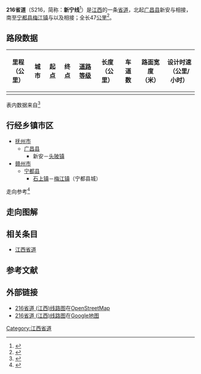 {{中国省道信息框
|附加头部图片=
|省=江西
|省道编号=216
|起点=[[抚州市|抚州市]][[广昌县|广昌县]]新安
|终点=[[赣州市|赣州市]][[宁都县|宁都县]][[梅江镇_(宁都县)|梅江镇]]
|最近通车日期=
|规划总长度=47
}}

'''216省道'''（S216，简称：'''新宁线'''<ref>{{Cite web |url=http://www.ncztb.com/showldyls.asp?news_id=1026 |title=G206烟汕线收费站至广昌白沙坪段、S216新宁线路面改建工程（二期续建）南城段招标代理摇号招标公告 |accessdate=2014-04-09 |archive-date=2014-04-09 |archive-url=https://archive.is/20140409080301/http://www.ncztb.com/showldyls.asp?news_id=1026 |dead-url=yes }}</ref>）是[[江西|江西]]的一条[[省道|省道]]，北起[[广昌县|广昌县]]新安与{{中国国道名|206}}相接，南至[[宁都县|宁都县]][[梅江镇_(宁都县)|梅江镇]]与{{中国国道名|319}}以及{{中国省道名|208|P=江西}}相接；全长47[[公里|公里]]<ref>{{Cite web|url=http://111.75.200.5:8008/JXJT/gfzs/GFZSAction.do?method=BSZNInfo&BSZN_ID=863|title=江西省干线公路路线走向表|accessdate=2014-02-19|work=江西省公众出行服务网|publisher=江西省交通运输厅|date=|deadurl=yes|archiveurl=https://web.archive.org/web/20140225094421/http://111.75.200.5:8008/JXJT/gfzs/GFZSAction.do?method=BSZNInfo&BSZN_ID=863|archivedate=2014-02-25}}</ref>。



== 路段数据 ==
{| class="wikitable"
|-
! 里程<br>（公里） !! 城市 !! 起点 !! 终点 !! [[中华人民共和国公路等级|道路等级]] !! 长度<br>（公里） !! 车道数 !! 路面宽度<br>（米） !! 设计时速<br>（公里/小时）
|-
|}
表内数据来自<ref>{{Cite web |url=http://www.zou114.com/gsgl/sd.asp?xl=S216360000 |title=江西新安-宁都:线路编号S216 |accessdate=2014-04-09 |archive-date=2016-03-26 |archive-url=https://web.archive.org/web/20160326144843/http://www.zou114.com/gsgl/sd.asp?xl=S216360000 |dead-url=no }}</ref>

== 行经乡镇市区 ==
* [[抚州市|抚州市]]
** [[广昌县|广昌县]]
*** 新安－[[头陂镇|头陂镇]]
* [[赣州市|赣州市]]
** [[宁都县|宁都县]]
*** [[石上镇|石上镇]]－[[梅江镇_(宁都县)|梅江镇]]（宁都县城）

走向参考<ref> {{cite book |title=江西省军民两用交通地图册 |author=星球地图出版社 |year=2012 |publisher=星球地图出版社 |isbn=978-7-5471-0205-3}}</ref>

== 走向图解 ==

== 相关条目 ==
*[[江西省道|江西省道]]
== 参考文献 ==
{{Reflist|colwidth=30em}}

== 外部链接 ==
*[http://www.openstreetmap.org/browse/relation/3639388 216省道 (江西)线路图]在[[OpenStreetMap|OpenStreetMap]]
*[https://www.google.com.hk/maps/ms?msa=0&msid=211255922918663196429.0004f6974bd2025e450c1 216省道 (江西)线路图]{{Wayback|url=https://www.google.com.hk/maps/ms?msa=0&msid=211255922918663196429.0004f6974bd2025e450c1 |date=20140413142143 }}在[[Google地图|Google地图]]

{{江西省道}}

[[Category:江西省道|Category:江西省道]]